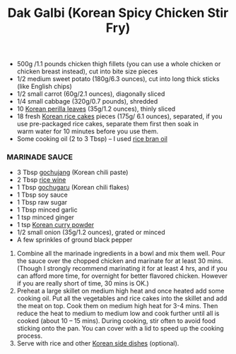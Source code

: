 ﻿---
title: Dak Galbi (Korean Spicy Chicken Stir Fry)
slug: galbi
type: dinner
difficulty: easy
category: korean
image: images/galbi.png
---

<RecipeLayout>

- 500g /1.1 pounds chicken thigh fillets (you can use a whole chicken or chicken breast instead), cut into bite size pieces
- 1/2 medium sweet potato (180g/6.3 ounces), cut into long thick sticks (like English chips)
- 1/2 small carrot (60g/2.1 ounces), diagonally sliced
- 1/4 small cabbage (320g/0.7 pounds), shredded
- 10 [Korean perilla leaves](http://amzn.to/22KhG5G) (35g/1.2 ounces), thinly sliced
- 18 fresh [Korean rice cakes](http://amzn.to/1ZI7J3g) pieces (175g/ 6.1 ounces), separated, if you use pre-packaged rice cakes, separate them first then soak in warm water for 10 minutes before you use them.
- Some cooking oil (2 to 3 Tbsp) – I used [rice bran oil](http://amzn.to/1q1PGsa)

### MARINADE SAUCE

- 3 Tbsp [gochujang](http://amzn.to/1Tg7E6b) (Korean chili paste)
- 2 Tbsp [rice wine](http://amzn.to/1RHsIwR)
- 1 Tbsp [gochugaru](http://amzn.to/25tZ5cT) (Korean chili flakes)
- 1 Tbsp soy sauce
- 1 Tbsp raw sugar
- 1 Tbsp minced garlic
- 1 tsp minced ginger
- 1 tsp [Korean curry powder](https://mykoreankitchen.com/korean-curry-powder/)
- 1/2 small onion (35g/1.2 ounces), grated or minced
- A few sprinkles of ground black pepper

1. Combine all the marinade ingredients in a bowl and mix them well. Pour the sauce over the chopped chicken and marinate for at least 30 mins. (Though I strongly recommend marinating it for at least 4 hrs, and if you can afford more time, for overnight for better flavored chicken. However if you are really short of time, 30 mins is OK.)
2. Preheat a large skillet on medium high heat and once heated add some cooking oil. Put all the vegetables and rice cakes into the skillet and add the meat on top. Cook them on medium high heat for 3-4 mins. Then reduce the heat to medium to medium low and cook further until all is cooked (about 10 – 15 mins). During cooking, stir often to avoid food sticking onto the pan. You can cover with a lid to speed up the cooking process.
3. Serve with rice and other [Korean side dishes](https://mykoreankitchen.com/category/side-dishes-banchan/) (optional).

</RecipeLayout>
